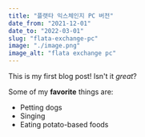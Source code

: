 ```yaml
---
title: "플랫타 익스체인지 PC 버전"
date_from: "2021-12-01"
date_to: "2022-03-01"
slug: "flata-exchange-pc"
image: "./image.png"
image_alt: "flata exchange pc"
---
```


This is my first blog post! Isn't it _great_?

Some of my **favorite** things are:

- Petting dogs
- Singing
- Eating potato-based foods
